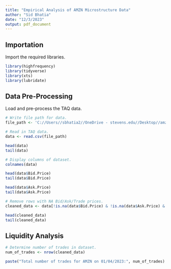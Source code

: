 ```yaml
---
title: "Empirical Analysis of AMZN Microstructure Data"
author: "Sid Bhatia"
date: "12/3/2023"
output: pdf_document
---
```


## Importation

Import the required libraries.

```r
library(highfrequency)
library(tidyverse)
library(xts)
library(lubridate)
```

## Data Pre-Processing

Load and pre-process the TAQ data.

```r
# Write file path for data.
file_path <- 'C://Users//sbhatia2//OneDrive - stevens.edu//Desktop//amzn_tick_history_01_04_2023.csv'

# Read in TAQ data.
data <- read.csv(file_path)

head(data)
tail(data)

# Display columns of dataset.
colnames(data)

head(data$Bid.Price)
tail(data$Bid.Price)

head(data$Ask.Price)
tail(data$Ask.Price)

# Remove rows with NA Bid/Ask/Trade prices.
cleaned_data <- data[!is.na(data$Bid.Price) & !is.na(data$Ask.Price) & !is.na(data$Price), ]

head(cleaned_data)
tail(cleaned_data)
```

## Liquidity Analysis

```r
# Determine number of trades in dataset.
num_of_trades <- nrow(cleaned_data)

paste("Total number of trades for AMZN on 01/04/2023:", num_of_trades)
```